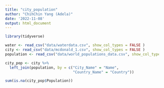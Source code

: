 ```yaml
---
title: "city_population"
author: "ChihChin Yang (Adela)"
date: '2022-11-08'
output: html_document
---
```


```r
library(tidyverse)
```
    

```r
water <- read_csv("data/waterdata.csv", show_col_types = FALSE )
city <- read_csv("data/mcdonald_1.csv", show_col_types = FALSE )
population <- read_csv("data/world_populations_data.csv", show_col_types = FALSE)

```

```r
city_pop <- city %>%
  left_join(population, by = c("City_Name" = "Name",
                               "Country_Name" = "Country"))
```

```r
sum(is.na(city_pop$Population))
```

